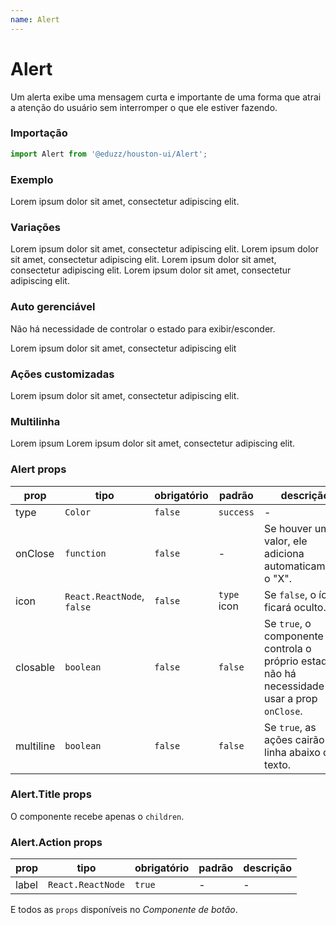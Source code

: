 ```yaml
---
name: Alert
---
```




# Alert

Um alerta exibe uma mensagem curta e importante de uma forma que atrai a atenção do usuário sem interromper o que ele estiver fazendo.

### Importação

```js
import Alert from '@eduzz/houston-ui/Alert';
```

### Exemplo

<Playground>
  <Alert>Lorem ipsum dolor sit amet, consectetur adipiscing elit.</Alert>
</Playground>

### Variações

<Playground>
  <Box xs={{ margin: '0 0 10px 0' }}>
    <Alert type='error'>Lorem ipsum dolor sit amet, consectetur adipiscing elit.</Alert>
  </Box>
  <Box xs={{ margin: '0 0 10px 0' }}>
    <Alert type='info'>Lorem ipsum dolor sit amet, consectetur adipiscing elit.</Alert>
  </Box>
  <Box xs={{ margin: '0 0 10px 0' }}>
    <Alert type='warning'>Lorem ipsum dolor sit amet, consectetur adipiscing elit.</Alert>
  </Box>
  <Box xs={{ margin: '0 0 10px 0' }}>
    <Alert>Lorem ipsum dolor sit amet, consectetur adipiscing elit.</Alert>
  </Box>
</Playground>

### Auto gerenciável

Não há necessidade de controlar o estado para exibir/esconder.

<Playground>
  <Alert closable>Lorem ipsum dolor sit amet, consectetur adipiscing elit</Alert>
</Playground>

### Ações customizadas

<Playground>
  <Alert>
    Lorem ipsum dolor sit amet, consectetur adipiscing elit.
    <Alert.Action variant='text' label='Cancelar' />
    <Alert.Action label='Ação' />
  </Alert>
</Playground>

### Multilinha

<Playground>
  <Alert multiline>
    <Alert.Title>Lorem ipsum</Alert.Title>
    Lorem ipsum dolor sit amet, consectetur adipiscing elit.
    <Alert.Action label='Cancelar' variant='text' />
    <Alert.Action label='Ação' />
  </Alert>
</Playground>

### Alert props

| prop      | tipo                       | obrigatório | padrão      | descrição                                                                                        |
| --------- | -------------------------- | ----------- | ----------- | ------------------------------------------------------------------------------------------------ |
| type      | `Color`                    | `false`     | `success`   | -                                                                                                |
| onClose   | `function`                 | `false`     | -           | Se houver um valor, ele adiciona automaticamente o "X".                                          |
| icon      | `React.ReactNode`, `false` | `false`     | `type` icon | Se `false`, o ícone ficará oculto.                                                               |
| closable  | `boolean`                  | `false`     | `false`     | Se `true`, o componente controla o próprio estado e não há necessidade de usar a prop `onClose`. |
| multiline | `boolean`                  | `false`     | `false`     | Se `true`, as ações cairão na linha abaixo do texto.                                             |

### Alert.Title props

O componente recebe apenas o `children`.

### Alert.Action props

| prop  | tipo              | obrigatório | padrão | descrição |
| ----- | ----------------- | ----------- | ------ | --------- |
| label | `React.ReactNode` | `true`      | -      | -         |

E todos as `props` disponíveis no _Componente de botão_.
